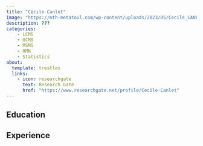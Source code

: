 ---
title: "Cécile Canlet"
image: "https://mth-metatoul.com/wp-content/uploads/2023/05/Cecile_CANLET.png"
description: ???
categories: 
    - LCMS
    - GCMS
    - MSMS
    - RMN
    - Statistics
about:
  template: trestles
  links: 
    - icon: researchgate
      text: Research Gate
      href: "https://www.researchgate.net/profile/Cecile-Canlet"
---

## Education

## Experience
